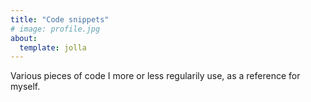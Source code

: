 ```yaml
---
title: "Code snippets"
# image: profile.jpg
about:
  template: jolla
---
```



Various pieces of code I more or less regularily use, as a reference for myself.
